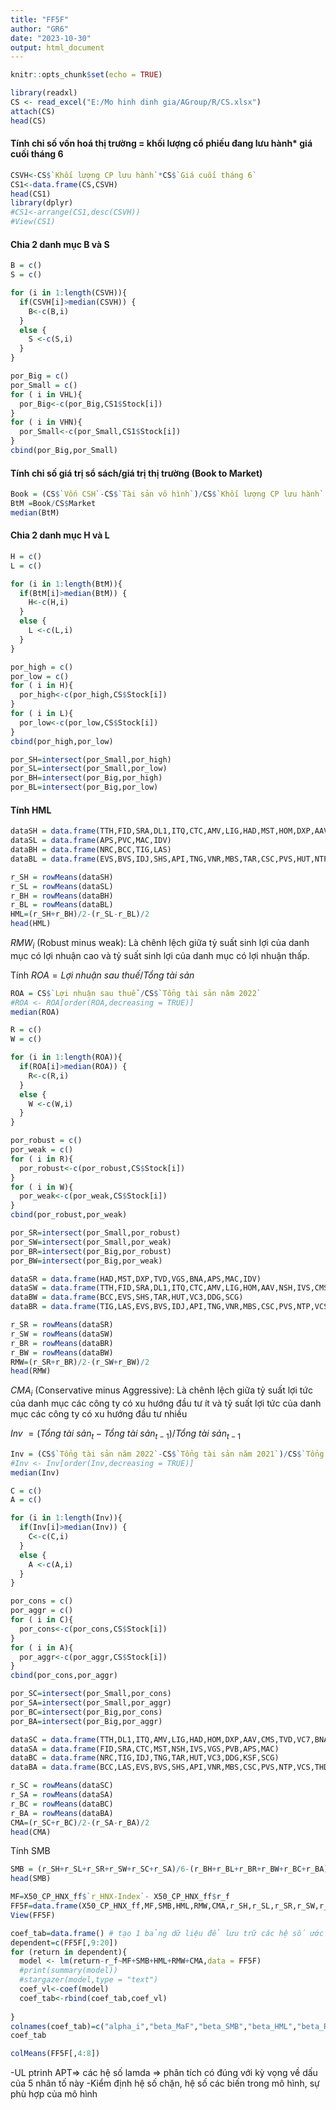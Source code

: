 ---
title: "FF5F"
author: "GR6"
date: "2023-10-30"
output: html_document
---

```{r setup, include=FALSE}
knitr::opts_chunk$set(echo = TRUE)
```

```{r}
library(readxl)
CS <- read_excel("E:/Mo hinh dinh gia/AGroup/R/CS.xlsx")
attach(CS)
head(CS)
```

#### Tính chỉ số vốn hoá thị trường = khối lượng cổ phiếu đang lưu hành\* giá cuối tháng 6

```{r}
CSVH<-CS$`Khối lượng CP lưu hành`*CS$`Giá cuối tháng 6`
CS1<-data.frame(CS,CSVH)
head(CS1)
library(dplyr)
#CS1<-arrange(CS1,desc(CSVH))
#View(CS1)
```

#### Chia 2 danh mục B và S

```{r}
B = c()
S = c()

for (i in 1:length(CSVH)){
  if(CSVH[i]>median(CSVH)) {
    B<-c(B,i)
  }
  else {
    S <-c(S,i)
  }
}

```


```{r}
por_Big = c()
por_Small = c()
for ( i in VHL){
  por_Big<-c(por_Big,CS1$Stock[i])
}
for ( i in VHN){
  por_Small<-c(por_Small,CS1$Stock[i])
}
cbind(por_Big,por_Small)

```



#### Tính chỉ số giá trị sổ sách/giá trị thị trường (Book to Market)

```{r}
Book = (CS$`Vốn CSH`-CS$`Tài sản vô hình`)/CS$`Khối lượng CP lưu hành`
BtM =Book/CS$Market
median(BtM)
```


#### Chia 2 danh mục H và L

```{r}
H = c()
L = c()

for (i in 1:length(BtM)){
  if(BtM[i]>median(BtM)) {
    H<-c(H,i)
  }
  else {
    L <-c(L,i)
  }
}
```

```{r}
por_high = c()
por_low = c()
for ( i in H){
  por_high<-c(por_high,CS$Stock[i])
}
for ( i in L){
  por_low<-c(por_low,CS$Stock[i])
}
cbind(por_high,por_low)
```
```{r}
por_SH=intersect(por_Small,por_high)
por_SL=intersect(por_Small,por_low)
por_BH=intersect(por_Big,por_high)
por_BL=intersect(por_Big,por_low)
```


#### Tính HML

```{r}
dataSH = data.frame(TTH,FID,SRA,DL1,ITQ,CTC,AMV,LIG,HAD,MST,HOM,DXP,AAV,NSH,IVS,CMS,TVD,VGS,VC7,BNA,PVB)
dataSL = data.frame(APS,PVC,MAC,IDV)
dataBH = data.frame(NRC,BCC,TIG,LAS)
dataBL = data.frame(EVS,BVS,IDJ,SHS,API,TNG,VNR,MBS,TAR,CSC,PVS,HUT,NTP,VCS,THD,VC3,VFS,DDG,KSF,L14,SCG)

r_SH = rowMeans(dataSH)
r_SL = rowMeans(dataSL)
r_BH = rowMeans(dataBH)
r_BL = rowMeans(dataBL)
HML=(r_SH+r_BH)/2-(r_SL-r_BL)/2
head(HML)
```

$RMW_i$ (Robust minus weak): Là chênh lệch giữa tỷ suất sinh lợi của danh mục có lợi nhuận cao và tỷ suất sinh lợi của danh mục có lợi nhuận thấp.

Tính $ROA = Lợi\ nhuận\ sau\ thuế/ Tổng\ tài\ sản$

```{r}
ROA = CS$`Lợi nhuận sau thuế`/CS$`Tổng tài sản năm 2022`
#ROA <- ROA[order(ROA,decreasing = TRUE)]
median(ROA)
```
```{r}
R = c()
W = c()

for (i in 1:length(ROA)){
  if(ROA[i]>median(ROA)) {
    R<-c(R,i)
  }
  else {
    W <-c(W,i)
  }
}

```

```{r}
por_robust = c()
por_weak = c()
for ( i in R){
  por_robust<-c(por_robust,CS$Stock[i])
}
for ( i in W){
  por_weak<-c(por_weak,CS$Stock[i])
}
cbind(por_robust,por_weak)
```

```{r}
por_SR=intersect(por_Small,por_robust)
por_SW=intersect(por_Small,por_weak)
por_BR=intersect(por_Big,por_robust)
por_BW=intersect(por_Big,por_weak)
```

```{r}
dataSR = data.frame(HAD,MST,DXP,TVD,VGS,BNA,APS,MAC,IDV)
dataSW = data.frame(TTH,FID,SRA,DL1,ITQ,CTC,AMV,LIG,HOM,AAV,NSH,IVS,CMS,VC7,PVB,PVC)
dataBW = data.frame(BCC,EVS,SHS,TAR,HUT,VC3,DDG,SCG)
dataBR = data.frame(TIG,LAS,EVS,BVS,IDJ,API,TNG,VNR,MBS,CSC,PVS,NTP,VCS,THD,VFS,KSF,L14)

r_SR = rowMeans(dataSR)
r_SW = rowMeans(dataSW)
r_BR = rowMeans(dataBR)
r_BW = rowMeans(dataBW)
RMW=(r_SR+r_BR)/2-(r_SW+r_BW)/2
head(RMW)
```

$CMA_i$ (Conservative minus Aggressive): Là chênh lệch giữa tỷ suất lợi tức của danh mục các công ty có xu hướng đầu tư ít và tỷ suất lợi tức của danh mục các công ty có xu hướng đầu tư nhiều

$Inv\ = (Tổng\ tài\ sản_t - Tổng\ tài\ sản_{t-1})/Tổng\ tài\ sản_{t-1}$
```{r}
Inv = (CS$`Tổng tài sản năm 2022`-CS$`Tổng tài sản năm 2021`)/CS$`Tổng tài sản năm 2021`
#Inv <- Inv[order(Inv,decreasing = TRUE)]
median(Inv)
```

```{r}
C = c()
A = c()

for (i in 1:length(Inv)){
  if(Inv[i]>median(Inv)) {
    C<-c(C,i)
  }
  else {
    A <-c(A,i)
  }
}
```


```{r}
por_cons = c()
por_aggr = c()
for ( i in C){
  por_cons<-c(por_cons,CS$Stock[i])
}
for ( i in A){
  por_aggr<-c(por_aggr,CS$Stock[i])
}
cbind(por_cons,por_aggr)
```
```{r}
por_SC=intersect(por_Small,por_cons)
por_SA=intersect(por_Small,por_aggr)
por_BC=intersect(por_Big,por_cons)
por_BA=intersect(por_Big,por_aggr)
```


```{r}
dataSC = data.frame(TTH,DL1,ITQ,AMV,LIG,HAD,HOM,DXP,AAV,CMS,TVD,VC7,BNA,PVC,IDV)
dataSA = data.frame(FID,SRA,CTC,MST,NSH,IVS,VGS,PVB,APS,MAC)
dataBC = data.frame(NRC,TIG,IDJ,TNG,TAR,HUT,VC3,DDG,KSF,SCG)
dataBA = data.frame(BCC,LAS,EVS,BVS,SHS,API,VNR,MBS,CSC,PVS,NTP,VCS,THD,VFS,L14)

r_SC = rowMeans(dataSC)
r_SA = rowMeans(dataSA)
r_BC = rowMeans(dataBC)
r_BA = rowMeans(dataBA)
CMA=(r_SC+r_BC)/2-(r_SA-r_BA)/2
head(CMA)
```


Tính SMB
```{r}
SMB = (r_SH+r_SL+r_SR+r_SW+r_SC+r_SA)/6-(r_BH+r_BL+r_BR+r_BW+r_BC+r_BA)/6
head(SMB)
```

```{r}
MF=X50_CP_HNX_ff$`r_HNX-Index`- X50_CP_HNX_ff$r_f
FF5F=data.frame(X50_CP_HNX_ff,MF,SMB,HML,RMW,CMA,r_SH,r_SL,r_SR,r_SW,r_SC,r_SA,r_BH,r_BL,r_BR,r_BW,r_BC,r_BA)
View(FF5F)
```

```{r}
coef_tab=data.frame() # tạo 1 bảng dữ liệu để lưu trữ các hệ số ước lượng
dependent=c(FF5F[,9:20])
for (return in dependent){
  model <- lm(return-r_f~MF+SMB+HML+RMW+CMA,data = FF5F)
  #print(summary(model))
  #stargazer(model,type = "text")
  coef_vl<-coef(model)
  coef_tab<-rbind(coef_tab,coef_vl)
  
}
colnames(coef_tab)=c("alpha_i","beta_MaF","beta_SMB","beta_HML","beta_RMA","beta_CMA")
coef_tab
```

```{r}
colMeans(FF5F[,4:8])
```
-UL ptrinh APT=> các hệ số lamda
=> phân tích có đúng với kỳ vọng về dấu của 5 nhân tố này
-Kiểm định hệ số chặn, hệ số các biến trong mô hình, sự phù hợp của mô hình









